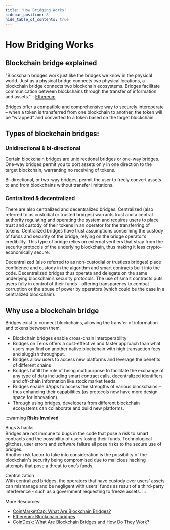 ---
title: 'How Bridging Works'
sidebar_position: 8
hide_table_of_contents: true
---

# How Bridging Works

## Blockchain bridge explained

"Blockchain bridges work just like the bridges we know in the physical world. Just as a physical bridge connects two physical locations, a blockchain bridge connects two blockchain ecosystems. Bridges facilitate communication between blockchains through the transfer of information and assets." - [Ethereum](https://ethereum.org/en/bridges/)

Bridges offer a compatible and comprehensive way to securely interoperate – when a token is transferred from one blockchain to another, the token will be “wrapped” and converted to a token based on the target blockchain. 

## Types of blockchain bridges:

### Unidirectional & bi-directional

Certain blockchain bridges are unidirectional bridges or one-way bridges. One-way bridges permit you to port assets only in one direction to the target blockchain, warranting no receiving of tokens. 

Bi-directional, or two-way bridges, permit the user to freely convert assets to and from blockchains without transfer limitations. 

### Centralized & decentralized

There are also centralized and decentralized bridges. Centralized (also referred to as custodial or trusted bridges) warrants trust and a central authority regulating and operating the system and requires users to place trust and custody of their tokens in an operator for the transferring of tokens. Centralized bridges have trust assumptions concerning the custody of funds and security of the bridge, relying on the bridge operator’s credibility. This type of bridge relies on external verifiers that stray from the security protocols of the underlying blockchain, thus making it less crypto-economically secure. 

Decentralized (also referred to as non-custodial or trustless bridges) place confidence and custody in the algorithm and smart contracts built into the code. Decentralized bridges thus operate and delegate on the same underlying blockchain’s security protocols. The use of smart contracts puts users fully in control of their funds - offering transparency to combat corruption or the abuse of power by operators (which could be the case in a centralized blockchain).

## Why use a blockchain bridge

Bridges exist to connect blockchains, allowing the transfer of information and tokens between them.

- Blockchain bridges enable cross-chain interoperability
- Bridges on Telos offers a cost-effective and faster approach than what users may find on another native blockchain with high transaction fees and sluggish throughput.  
- Bridges allow users to access new platforms and leverage the benefits of different chains
- Bridges fulfill the role of being multipurpose to facilitate the exchange of any type of data including smart contract calls, decentralized identifiers and off-chain information like stock market feeds. 
- Bridges enable dApps to access the strengths of various blockchains – thus enhancing their capabilities (as protocols now have more design space for innovation).
- Through using bridges, developers from different blockchain ecosystems can collaborate and build new platforms.

:::warning
**Risks Involved**  
  
Bugs & hacks  
Bridges are not immune to bugs in the code that pose a risk to smart contracts and the possibility of users losing their funds. Technological glitches, user errors and software failure all pose risks to the secure use of bridges.  
Another risk factor to take into consideration is the possibility of the blockchain's security being compromised due to malicious hacking attempts that pose a threat to one’s funds.  

Centralization  
With centralized bridges, the operators that have custody over users' assets can mismanage and be negligent with users' funds as result of a third-party interference - such as a government requesting to freeze assets. 
:::

More Resources:
- [CoinMarketCap: What Are Blockchain Bridges?](https://coinmarketcap.com/alexandria/article/what-are-blockchain-bridges)
- [Ethereum: Blockchain bridges](https://ethereum.org/en/bridges/)
- [CoinDesk: What Are Blockchain Bridges and How Do They Work?](https://www.coindesk.com/learn/what-are-blockchain-bridges-and-how-do-they-work/)